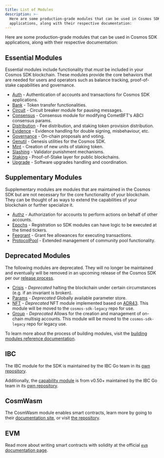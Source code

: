 ```yaml
---
title: List of Modules
description: >-
  Here are some production-grade modules that can be used in Cosmos SDK
  applications, along with their respective documentation:
---
```


Here are some production-grade modules that can be used in Cosmos SDK applications, along with their respective documentation:

## Essential Modules

Essential modules include functionality that *must* be included in your Cosmos SDK blockchain.
These modules provide the core behaviors that are needed for users and operators such as balance tracking,
proof-of-stake capabilities and governance.

* [Auth](/docs/sdk/next/documentation/module-system/auth) - Authentication of accounts and transactions for Cosmos SDK applications.
* [Bank](/docs/sdk/next/documentation/module-system/bank) - Token transfer functionalities.
* [Circuit](/docs/sdk/next/documentation/module-system/circuit) - Circuit breaker module for pausing messages.
* [Consensus](/docs/sdk/next/documentation/module-system/consensus) - Consensus module for modifying CometBFT's ABCI consensus params.
* [Distribution](/docs/sdk/next/documentation/module-system/distribution) - Fee distribution, and staking token provision distribution.
* [Evidence](/docs/sdk/next/documentation/module-system/evidence) - Evidence handling for double signing, misbehaviour, etc.
* [Governance](/docs/sdk/next/documentation/module-system/gov) - On-chain proposals and voting.
* [Genutil](/docs/sdk/next/documentation/module-system/genutil) - Genesis utilities for the Cosmos SDK.
* [Mint](/docs/sdk/next/documentation/module-system/mint) - Creation of new units of staking token.
* [Slashing](/docs/sdk/next/documentation/module-system/slashing) - Validator punishment mechanisms.
* [Staking](/docs/sdk/next/documentation/module-system/staking) - Proof-of-Stake layer for public blockchains.
* [Upgrade](/docs/sdk/next/documentation/module-system/upgrade) - Software upgrades handling and coordination.

## Supplementary Modules

Supplementary modules are modules that are maintained in the Cosmos SDK but are not necessary for
the core functionality of your blockchain.  They can be thought of as ways to extend the
capabilities of your blockchain or further specialize it.

* [Authz](/docs/sdk/next/documentation/module-system/authz) - Authorization for accounts to perform actions on behalf of other accounts.
* [Epochs](/docs/sdk/next/documentation/module-system/epochs) - Registration so SDK modules can have logic to be executed at the timed tickers.
* [Feegrant](/docs/sdk/next/documentation/module-system/feegrant) - Grant fee allowances for executing transactions.
* [ProtocolPool](/docs/sdk/next/documentation/module-system/protocolpool) - Extended management of community pool functionality.

## Deprecated Modules

The following modules are deprecated.  They will no longer be maintained and eventually will be removed
in an upcoming release of the Cosmos SDK per our [release process](https://github.com/cosmos/cosmos-sdk/blob/main/RELEASE_PROCESS.md).

* [Crisis](/docs/sdk/next/documentation/module-system/crisis) - *Deprecated* halting the blockchain under certain circumstances (e.g. if an invariant is broken).
* [Params](/docs/sdk/next/documentation/module-system/params) - *Deprecated* Globally available parameter store.
* [NFT](/docs/sdk/next/documentation/module-system/nft) - *Deprecated* NFT module implemented based on [ADR43](https://docs.cosmos.network/main/build/architecture/adr-043-nft-module).  This module will be moved to the `cosmos-sdk-legacy` repo for use.
* [Group](/docs/sdk/next/documentation/module-system/group) - *Deprecated* Allows for the creation and management of on-chain multisig accounts.  This module will be moved to the `cosmos-sdk-legacy` repo for legacy use.

To learn more about the process of building modules, visit the [building modules reference documentation](https://docs.cosmos.network/main/building-modules/intro).

## IBC

The IBC module for the SDK is maintained by the IBC Go team in its [own repository](https://github.com/cosmos/ibc-go).

Additionally, the [capability module](https://github.com/cosmos/ibc-go/tree/fdd664698d79864f1e00e147f9879e58497b5ef1/modules/capability) is from v0.50+ maintained by the IBC Go team in its [own repository](https://github.com/cosmos/ibc-go/tree/fdd664698d79864f1e00e147f9879e58497b5ef1/modules/capability).

## CosmWasm

The CosmWasm module enables smart contracts, learn more by going to their [documentation site](https://book.cosmwasm.com/), or visit [the repository](https://github.com/CosmWasm/cosmwasm).

## EVM

Read more about writing smart contracts with solidity at the official [`evm` documentation page](https://evm.cosmos.network/).
